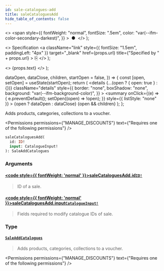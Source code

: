 ```yaml
---
id: sale-catalogues-add
title: saleCataloguesAdd
hide_table_of_contents: false
---
```


  <>
    <span
      style={{
        fontWeight: "normal",
        fontSize: ".5em",
        color: "var(--ifm-color-secondary-darkest)",
      }}
    >
      &nbsp;●&nbsp;
    </span>
  </>
);

  <>
    Specification
    <a
      className="link"
      style={{ fontSize: "1.5em", paddingLeft: "4px" }}
      target="\_blank"
      href={props.url}
      title={"Specified by " + props.url}
    >
      ⎘
    </a>
  </>
);

  <>
    <span className={props.class}>{props.text}</span>
  </>
);


  dataOpen,
  dataClose,
  children,
  startOpen = false,
}) => {
  const [open, setOpen] = useState(startOpen);
  return (
    <details
      {...(open ? { open: true } : {})}
      className="details"
      style={{
        border: "none",
        boxShadow: "none",
        background: "var(--ifm-background-color)",
      }}
    >
      <summary
        onClick={(e) => {
          e.preventDefault();
          setOpen((open) => !open);
        }}
        style={{ listStyle: "none" }}
      >
        {open ? dataOpen : dataClose}
      </summary>
      {open && children}
    </details>
  );
};

Adds products, categories, collections to a voucher.

<Permissions
  permissions={"MANAGE_DISCOUNTS"}
  text={"Requires one of the following permissions"}
/>

```graphql
saleCataloguesAdd(
  id: ID!
  input: CatalogueInput!
): SaleAddCatalogues
```

### Arguments

#### [<code style={{ fontWeight: 'normal' }}>saleCataloguesAdd.<b>id</b></code>](#)<Bullet />[`ID!`](../../../api-reference/miscellaneous/scalars/id) <Badge class="badge badge--secondary" text="non-null"/> <Badge class="badge badge--secondary" text="scalar"/>

> ID of a sale.

#### [<code style={{ fontWeight: 'normal' }}>saleCataloguesAdd.<b>input</b></code>](#)<Bullet />[`CatalogueInput!`](../../../api-reference/discounts/inputs/catalogue-input) <Badge class="badge badge--secondary" text="non-null"/> <Badge class="badge badge--secondary" text="input"/>

> Fields required to modify catalogue IDs of sale.

### Type

#### [`SaleAddCatalogues`](../../../api-reference/discounts/objects/sale-add-catalogues) <Badge class="badge badge--secondary" text="object"/>

> Adds products, categories, collections to a voucher.

<Permissions
  permissions={"MANAGE_DISCOUNTS"}
  text={"Requires one of the following permissions"}
/>

